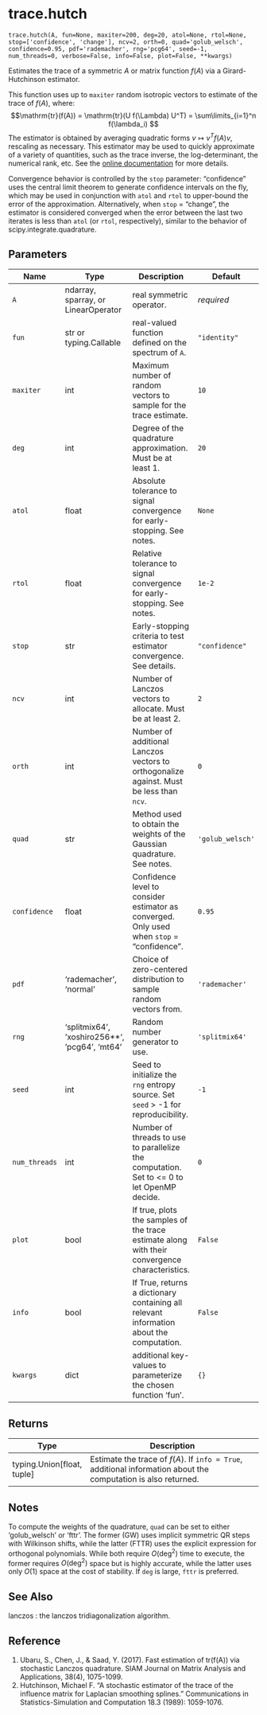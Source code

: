 # trace.hutch { #primate.trace.hutch }

`trace.hutch(A, fun=None, maxiter=200, deg=20, atol=None, rtol=None, stop=['confidence', 'change'], ncv=2, orth=0, quad='golub_welsch', confidence=0.95, pdf='rademacher', rng='pcg64', seed=-1, num_threads=0, verbose=False, info=False, plot=False, **kwargs)`

Estimates the trace of a symmetric $A$ or matrix function $f(A)$ via a Girard-Hutchinson estimator.

This function uses up to `maxiter` random isotropic vectors to estimate of the trace of $f(A)$, where:
$$\mathrm{tr}(f(A)) = \mathrm{tr}(U f(\Lambda) U^T) = \sum\limits_{i=1}^n f(\lambda_i) $$
The estimator is obtained by averaging quadratic forms $v \mapsto v^T f(A)v$, rescaling as necessary.
This estimator may be used to quickly approximate of a variety of quantities, such as the trace inverse, the log-determinant, the numerical rank, etc. 
See the [online documentation](https://peekxc.github.io/primate/) for more details.

:::{.callout-note}      
Convergence behavior is controlled by the `stop` parameter: "confidence" uses the central limit theorem to generate confidence 
intervals on the fly, which may be used in conjunction with `atol` and `rtol` to upper-bound the error of the approximation. 
Alternatively, when `stop` = "change", the estimator is considered converged when the error between the last two iterates is less than 
`atol` (or `rtol`, respectively), similar to the behavior of scipy.integrate.quadrature.
:::

## Parameters

| Name          | Type                                          | Description                                                                                    | Default          |
|---------------|-----------------------------------------------|------------------------------------------------------------------------------------------------|------------------|
| `A`           | ndarray, sparray, or LinearOperator           | real symmetric operator.                                                                       | _required_       |
| `fun`         | str or typing.Callable                        | real-valued function defined on the spectrum of `A`.                                           | `"identity"`     |
| `maxiter`     | int                                           | Maximum number of random vectors to sample for the trace estimate.                             | `10`             |
| `deg`         | int                                           | Degree of the quadrature approximation. Must be at least 1.                                    | `20`             |
| `atol`        | float                                         | Absolute tolerance to signal convergence for early-stopping. See notes.                        | `None`           |
| `rtol`        | float                                         | Relative tolerance to signal convergence for early-stopping. See notes.                        | `1e-2`           |
| `stop`        | str                                           | Early-stopping criteria to test estimator convergence. See details.                            | `"confidence"`   |
| `ncv`         | int                                           | Number of Lanczos vectors to allocate. Must be at least 2.                                     | `2`              |
| `orth`        | int                                           | Number of additional Lanczos vectors to orthogonalize against. Must be less than `ncv`.        | `0`              |
| `quad`        | str                                           | Method used to obtain the weights of the Gaussian quadrature. See notes.                       | `'golub_welsch'` |
| `confidence`  | float                                         | Confidence level to consider estimator as converged. Only used when `stop` = "confidence".     | `0.95`           |
| `pdf`         | 'rademacher', 'normal'                        | Choice of zero-centered distribution to sample random vectors from.                            | ` 'rademacher'`  |
| `rng`         | 'splitmix64', 'xoshiro256**', 'pcg64', 'mt64' | Random number generator to use.                                                                | ` 'splitmix64'`  |
| `seed`        | int                                           | Seed to initialize the `rng` entropy source. Set `seed` > -1 for reproducibility.              | `-1`             |
| `num_threads` | int                                           | Number of threads to use to parallelize the computation. Set to <= 0 to let OpenMP decide.     | `0`              |
| `plot`        | bool                                          | If true, plots the samples of the trace estimate along with their convergence characteristics. | `False`          |
| `info`        | bool                                          | If True, returns a dictionary containing all relevant information about the computation.       | `False`          |
| `kwargs`      | dict                                          | additional key-values to parameterize the chosen function 'fun'.                               | `{}`             |

## Returns

| Type                         | Description                                                                                                    |
|------------------------------|----------------------------------------------------------------------------------------------------------------|
| typing.Union\[float, tuple\] | Estimate the trace of $f(A)$. If `info = True`, additional information about the computation is also returned. |

## Notes

To compute the weights of the quadrature, `quad` can be set to either 'golub_welsch' or 'fttr'. The former (GW) uses implicit symmetric QR steps with Wilkinson shifts, 
while the latter (FTTR) uses the explicit expression for orthogonal polynomials. While both require $O(\mathrm{deg}^2)$ time to execute, 
the former requires $O(\mathrm{deg}^2)$ space but is highly accurate, while the latter uses only $O(1)$ space at the cost of stability. 
If `deg` is large, `fttr` is preferred. 



## See Also

lanczos : the lanczos tridiagonalization algorithm.



## Reference

1. Ubaru, S., Chen, J., & Saad, Y. (2017). Fast estimation of tr(f(A)) via stochastic Lanczos quadrature. SIAM Journal on Matrix Analysis and Applications, 38(4), 1075-1099.
2. Hutchinson, Michael F. "A stochastic estimator of the trace of the influence matrix for Laplacian smoothing splines." Communications in Statistics-Simulation and Computation 18.3 (1989): 1059-1076.